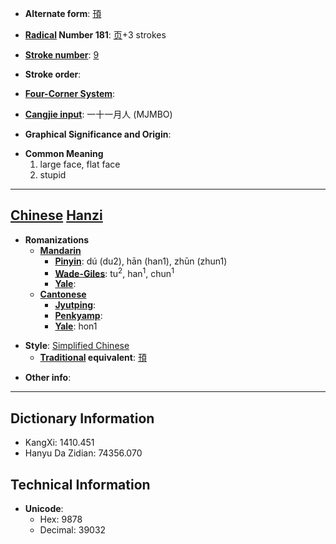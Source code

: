 * '''Alternate form''': [[頇]]

* '''[[Wiktionary:Chinese radical index| Radical]] Number 181''': [[Wiktionary:Chinese radical index 页|页]]+3 strokes

* '''[[Wiktionary:Chinese total strokes index|Stroke number]]''': [[Wiktionary:Chinese total strokes index 9|9]]

* '''Stroke order''': 

* '''[[Wiktionary:Chinese four corner index|Four-Corner System]]''': 

* '''[[Wiktionary:Chinese Cangjie index|Cangjie input]]''': 一十一月人 (MJMBO)

* '''Graphical Significance and Origin''': 

* '''Common Meaning'''
*#large face, flat face
*# stupid


----

== [[Chinese]] [[Hanzi]] ==

* '''Romanizations'''
** '''[[Mandarin]]'''
*** '''[[Pinyin]]''': dú (du2), hān (han1), zhūn (zhun1)
*** '''[[Wade-Giles]]''': tu<sup>2</sup>, han<sup>1</sup>, chun<sup>1</sup>
*** '''[[Yale]]''': 
** '''[[Cantonese]]'''
*** '''[[Jyutping]]''':
*** '''[[Penkyamp]]''': 
*** '''[[Yale]]''': hon1

* '''Style''': [[Simplified Chinese]] 
** '''[[Traditional Chinese|Traditional]] equivalent''': [[頇]]

* '''Other info''': 

----

== Dictionary Information ==

* KangXi: 1410.451
* Hanyu Da Zidian: 74356.070

== Technical Information ==

* '''Unicode''':
** Hex: 9878
** Decimal: 39032